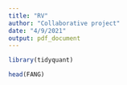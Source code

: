 ```yaml
---
title: "RV"
author: "Collaborative project"
date: "4/9/2021"
output: pdf_document
---
```



```r
library(tidyquant)
```

```r
head(FANG)
```

